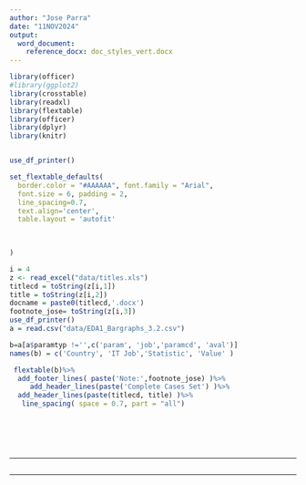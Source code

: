 ```yaml
---
author: "Jose Parra"
date: "11NOV2024"
output:
  word_document:
    reference_docx: doc_styles_vert.docx
---
```


```r
library(officer)
#library(ggplot2)
library(crosstable)
library(readxl)
library(flextable)
library(officer)
library(dplyr)
library(knitr)


use_df_printer()

set_flextable_defaults(
  border.color = "#AAAAAA", font.family = "Arial",
  font.size = 6, padding = 2,
  line_spacing=0.7,
  text.align='center',
  table.layout = 'autofit'

  
  
)

```

```r
i = 4
z <- read_excel("data/titles.xls")
titlecd = toString(z[i,1])
title = toString(z[i,2])
docname = paste0(titlecd,'.docx')
footnote_jose= toString(z[i,3])
use_df_printer()
a = read.csv("data/EDA1_Bargraphs_3.2.csv")

b=a[a$paramtyp !='',c('param', 'job','paramcd', 'aval')]
names(b) = c('Country', 'IT Job','Statistic', 'Value' )

 flextable(b)%>% 
  add_footer_lines( paste('Note:',footnote_jose) )%>% 
     add_header_lines(paste('Complete Cases Set') )%>% 
  add_header_lines(paste(titlecd, title) )%>% 
   line_spacing( space = 0.7, part = "all")


 
 
  
```

____________________________________________________________

```r


```

____________________________________________________________

